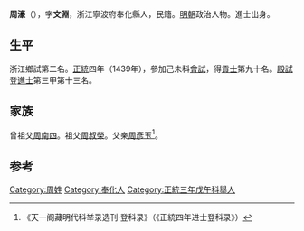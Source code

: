 {{Otheruses|other=名为周文渊的其他人物|周文渊}}

'''周濠'''（{{bd|1412年||？}}），字'''文淵'''，浙江寧波府奉化縣人，民籍。[[明朝|明朝]]政治人物。進士出身。

== 生平 ==
浙江鄉試第二名。[[正统_(年号)|正統]]四年（1439年），參加己未科[[會試|會試]]，得[[貢士|貢士]]第九十名。[[殿試|殿試]]登[[進士|進士]]第三甲第十三名。

== 家族 ==
曾祖父[[周南四|周南四]]。祖父[[周叔榮|周叔榮]]。父亲[[周彥玉|周彥玉]]<ref>《天一阁藏明代科举录选刊·登科录》（《正統四年进士登科录》）</ref>。

==参考==
{{reflist}}

{{正統四年己未科殿試金榜}}

{{Authority control}}

{{DEFAULTSORT:}}
[[Category:周姓|Category:周姓]]
[[Category:奉化人|Category:奉化人]]
[[Category:正統三年戊午科舉人|Category:正統三年戊午科舉人]]


{{明朝人物小作品}}
